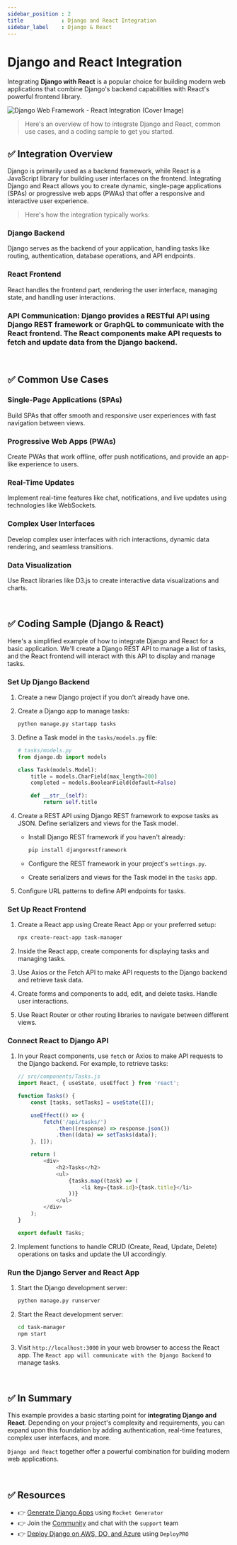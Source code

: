 ```yaml
---
sidebar_position : 2
title            : Django and React Integration   
sidebar_label    : Django & React
---
```


# Django and React Integration

Integrating **Django with React** is a popular choice for building modern web applications that combine Django's backend capabilities with React's powerful frontend library. 

![Django Web Framework - React Integration (Cover Image)](https://github-production-user-asset-6210df.s3.amazonaws.com/51070104/268485357-df36ff1d-9e89-4725-b38e-9ed3cff950be.png)

> Here's an overview of how to integrate Django and React, common use cases, and a coding sample to get you started.

## ✅ **Integration Overview**

Django is primarily used as a backend framework, while React is a JavaScript library for building user interfaces on the frontend. 
Integrating Django and React allows you to create dynamic, single-page applications (SPAs) or progressive web apps (PWAs) that offer a responsive and interactive user experience. 

> Here's how the integration typically works:

### **Django Backend** 

Django serves as the backend of your application, handling tasks like routing, authentication, database operations, and API endpoints.

### **React Frontend** 

React handles the frontend part, rendering the user interface, managing state, and handling user interactions.

### **API Communication**: Django provides a RESTful API using Django REST framework or GraphQL to communicate with the React frontend. The React components make API requests to fetch and update data from the Django backend.

<br />

## ✅ **Common Use Cases**

### **Single-Page Applications (SPAs)** 

Build SPAs that offer smooth and responsive user experiences with fast navigation between views.

### **Progressive Web Apps (PWAs)** 

Create PWAs that work offline, offer push notifications, and provide an app-like experience to users.

### **Real-Time Updates** 

Implement real-time features like chat, notifications, and live updates using technologies like WebSockets.

### **Complex User Interfaces** 

Develop complex user interfaces with rich interactions, dynamic data rendering, and seamless transitions.

### **Data Visualization** 

Use React libraries like D3.js to create interactive data visualizations and charts.

<br />

## ✅ **Coding Sample (Django & React)**

Here's a simplified example of how to integrate Django and React for a basic application. 
We'll create a Django REST API to manage a list of tasks, and the React frontend will interact with this API to display and manage tasks.

### **Set Up Django Backend**

1. Create a new Django project if you don't already have one.

2. Create a Django app to manage tasks:

   ```bash
   python manage.py startapp tasks
   ```

3. Define a Task model in the `tasks/models.py` file:

   ```python
   # tasks/models.py
   from django.db import models

   class Task(models.Model):
       title = models.CharField(max_length=200)
       completed = models.BooleanField(default=False)

       def __str__(self):
           return self.title
   ```

4. Create a REST API using Django REST framework to expose tasks as JSON. Define serializers and views for the Task model.

   - Install Django REST framework if you haven't already:

     ```bash
     pip install djangorestframework
     ```

   - Configure the REST framework in your project's `settings.py`.

   - Create serializers and views for the Task model in the `tasks` app.

5. Configure URL patterns to define API endpoints for tasks.

### **Set Up React Frontend**

1. Create a React app using Create React App or your preferred setup:

   ```bash
   npx create-react-app task-manager
   ```

2. Inside the React app, create components for displaying tasks and managing tasks.

3. Use Axios or the Fetch API to make API requests to the Django backend and retrieve task data.

4. Create forms and components to add, edit, and delete tasks. Handle user interactions.

5. Use React Router or other routing libraries to navigate between different views.

### **Connect React to Django API**

1. In your React components, use `fetch` or Axios to make API requests to the Django backend. For example, to retrieve tasks:

   ```javascript
   // src/components/Tasks.js
   import React, { useState, useEffect } from 'react';

   function Tasks() {
       const [tasks, setTasks] = useState([]);

       useEffect(() => {
           fetch('/api/tasks/')
               .then((response) => response.json())
               .then((data) => setTasks(data));
       }, []);

       return (
           <div>
               <h2>Tasks</h2>
               <ul>
                   {tasks.map((task) => (
                       <li key={task.id}>{task.title}</li>
                   ))}
               </ul>
           </div>
       );
   }

   export default Tasks;
   ```

2. Implement functions to handle CRUD (Create, Read, Update, Delete) operations on tasks and update the UI accordingly.

### **Run the Django Server and React App**

1. Start the Django development server:

   ```bash
   python manage.py runserver
   ```

2. Start the React development server:

   ```bash
   cd task-manager
   npm start
   ```

3. Visit `http://localhost:3000` in your web browser to access the React app. The `React app will communicate with the Django Backend` to manage tasks.

<br />

## ✅ In Summary

This example provides a basic starting point for **integrating Django and React**. 
Depending on your project's complexity and requirements, you can expand upon this foundation by adding authentication, real-time features, complex user interfaces, and more. 

`Django and React` together offer a powerful combination for building modern web applications.

<br />

## ✅ Resources

- 👉 [Generate Django Apps](https://app-generator.dev/django/) using `Rocket Generator`
- 👉 Join the [Community](https://discord.gg/fZC6hup) and chat with the `support` team 
- 👉 [Deploy Django on AWS, DO, and Azure](https://www.docs.deploypro.dev/) using `DeployPRO`
